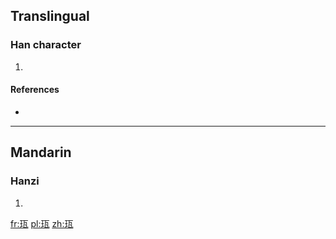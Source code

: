 ==Translingual==

===Han character===
{{Han char|rn=96|rad=玉|as=05|sn=9|four=|canj=MGMVN}}

# {{defn|Han|sort=玉05}}

====References====
* {{Han ref|kx=0729.110|dkj=20905|hdz=21104.010|uh=73C1|ud=29633}}

----

==Mandarin==

===Hanzi===
{{cmn-hanzi|pin=[[cí]] ([[ci2]])|wg=tz'u<sup>2</sup>}}

# {{defn|lang=cmn|sort=玉05}}

[[fr:珁]]
[[pl:珁]]
[[zh:珁]]